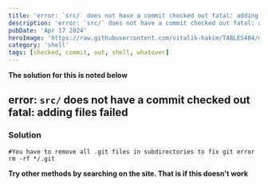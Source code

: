 ---
title: 'error: `src/` does not have a commit checked out fatal: adding files failed'
description: 'error: `src/` does not have a commit checked out fatal: adding files failed'
pubDate: 'Apr 17 2024'
heroImage: 'https://raw.githubusercontent.com/vitalik-hakim/TABLES404/main/error_b/SHELL.jpg'
category: 'shell'
tags: [checked, commit, out, shell, whatever]
---

**The solution for this is noted below**

## error: `src/` does not have a commit checked out fatal: adding files failed

### Solution

```shell
#You have to remove all .git files in subdirectories to fix git error
rm -rf */.git
```
**Try other methods by searching on the site. That is if this doesn't work**
